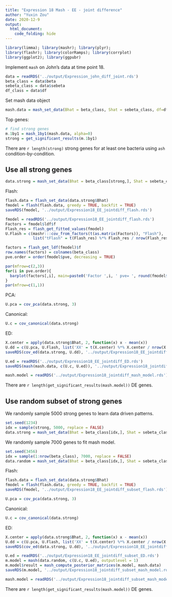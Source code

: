 ```yaml
---
title: "Expression 18 Mash - EE - joint difference"
author: "Yuxin Zou"
date: 2020-12-9
output: 
  html_document:
    code_folding: hide
---
```


```r
library(limma); library(mashr); library(plyr);
library(flashr); library(colorRamps); library(corrplot)
library(ggplot2); library(ggpubr)
```

Implement `mash` on John's data at time point 18.

```r
data = readRDS('../output/Expression_john_diff_joint.rds')
beta_class = data$beta
sebeta_class = data$sebeta
df_class = data$df
```

Set mash data object
```r
mash.data = mash_set_data(Bhat = beta_class, Shat = sebeta_class, df=df_class)
```

Top genes:
```r
# find strong genes
m.1by1 = mash_1by1(mash.data, alpha=0)
strong = get_significant_results(m.1by1)
```
There are `r length(strong)` strong genes for at least one bacteria using `ash` condition-by-condition.

## Use all strong genes

```r
data.strong = mash_set_data(Bhat = beta_class[strong,], Shat = sebeta_class[strong,], df=df_class[strong,])
```

Flash:
```r
flash.data = flash_set_data(data.strong$Bhat)
fmodel = flash(flash.data, greedy = TRUE, backfit = TRUE)
saveRDS(fmodel, '../output/Expression18_EE_jointdiff_flash.rds')
```

```r
fmodel = readRDS('../output/Expression18_EE_jointdiff_flash.rds')
Factors = fmodel$ldf$f
Flash_res = flash_get_fitted_values(fmodel)
U.Flash = c(mashr:::cov_from_factors(t(as.matrix(Factors)), "Flash"), 
            list("tFlash" = t(Flash_res) %*% Flash_res / nrow(Flash_res)))
```

```r
factors = flash_get_ldf(fmodel)$f
row.names(factors) = colnames(beta_class)
pve.order = order(fmodel$pve, decreasing = TRUE)

par(mfrow=c(2,3))
for(i in pve.order){
  barplot(factors[,i], main=paste0('Factor ',i, ' pve= ', round(fmodel$pve[i],3)), las=2, cex.names = 0.7)
}
par(mfrow=c(1,1))
```

PCA:
```r
U.pca = cov_pca(data.strong, 3)
```

Canonical:
```r
U.c = cov_canonical(data.strong)
```

ED:
```r
X.center = apply(data.strong$Bhat, 2, function(x) x - mean(x))
U.dd = c(U.pca, U.Flash, list('XX' = t(X.center) %*% X.center / nrow(X.center)))
saveRDS(cov_ed(data.strong, U.dd), '../output/Expression18_EE_jointdiff_ED.rds')
```

```r
U.ed = readRDS('../output/Expression18_EE_jointdiff_ED.rds')
saveRDS(mash(mash.data, c(U.c, U.ed)), '../output/Expression18_jointdiff_mash_model.rds') 
```

```r
mash.model = readRDS('../output/Expression18_jointdiff_mash_model.rds') 
```
There are `r length(get_significant_results(mash.model))` DE genes.


## Use random subset of strong genes

We randomly sample 5000 strong genes to learn data driven patterns.

```r
set.seed(1234)
idx = sample(strong, 5000, replace = FALSE)
data.strong = mash_set_data(Bhat = beta_class[idx,], Shat = sebeta_class[idx,], df=df_class[idx,])
```

We randomly sample 7000 genes to fit mash model.

```r
set.seed(3456)
idx = sample(1:nrow(beta_class), 7000, replace = FALSE)
data.random = mash_set_data(Bhat = beta_class[idx,], Shat = sebeta_class[idx,], df=df_class[idx,])
```

Flash:
```r
flash.data = flash_set_data(data.strong$Bhat)
fmodel = flash(flash.data, greedy = TRUE, backfit = TRUE)
saveRDS(fmodel, '../output/Expression18_EE_jointdiff_subset_flash.rds')
```

```r
U.pca = cov_pca(data.strong, 3)
```

Canonical:
```r
U.c = cov_canonical(data.strong)
```

ED:
```r
X.center = apply(data.strong$Bhat, 2, function(x) x - mean(x))
U.dd = c(U.pca, U.Flash, list('XX' = t(X.center) %*% X.center / nrow(X.center)))
saveRDS(cov_ed(data.strong, U.dd), '../output/Expression18_EE_jointdiff_subset_ED.rds')
```

```r
U.ed = readRDS('../output/Expression18_EE_jointdiff_subset_ED.rds')
m.model = mash(data.random, c(U.c, U.ed), outputlevel = 1)
m.model$result = mash_compute_posterior_matrices(m.model, mash.data)
saveRDS(m.model, '../output/Expression18_jointdiff_subset_mash_model.rds') 
```

```r
mash.model = readRDS('../output/Expression18_jointdiff_subset_mash_model.rds') 
```
There are `r length(get_significant_results(mash.model))` DE genes.



